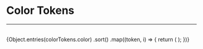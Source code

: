 
# Color Tokens

---

<br />

<ColorPalette>
  {Object.entries(colorTokens.color)
    .sort()
    .map((token, i) => {
      return (
        <ColorItem
          key={i}
          title={`${token[0]} color`}
          colors={{ [`${token[0]}`]: token[1].value }}
        />
      );
    })}
</ColorPalette>
